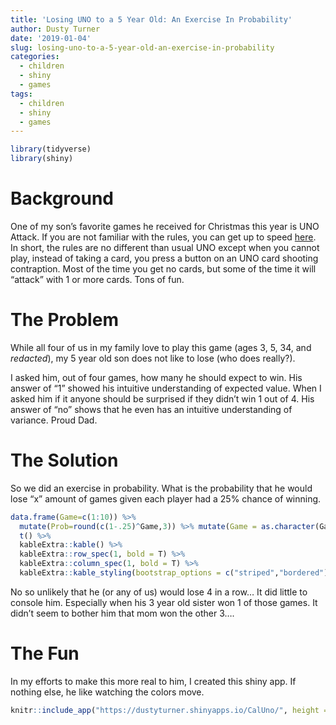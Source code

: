 ```yaml
---
title: 'Losing UNO to a 5 Year Old: An Exercise In Probability'
author: Dusty Turner
date: '2019-01-04'
slug: losing-uno-to-a-5-year-old-an-exercise-in-probability
categories:
  - children
  - shiny
  - games
tags:
  - children
  - shiny
  - games
---
```


```r
library(tidyverse)
library(shiny)
```


# Background

One of my son's favorite games he received for Christmas this year is UNO Attack.  If you are not familiar with the rules, you can get up to speed [here](https://en.wikipedia.org/wiki/Uno_Attack).  In short, the rules are no different than usual UNO except when you cannot play, instead of taking a card, you press a button on an UNO card shooting contraption.  Most of the time you get no cards, but some of the time it will "attack" with 1 or more cards.  Tons of fun.

# The Problem

While all four of us in my family love to play this game (ages 3, 5, 34, and *redacted*), my 5 year old son does not like to lose (who does really?).

I asked him, out of four games, how many he should expect to win.  His answer of "1" showed his intuitive understanding of expected value.  When I asked him if it anyone should be surprised if they didn't win 1 out of 4.  His answer of "no" shows that he even has an intuitive understanding of variance.  Proud Dad.

# The Solution

So we did an exercise in probability.  What is the probability that he would lose "x" amount of games given each player had a 25% chance of winning.

```r
data.frame(Game=c(1:10)) %>%
  mutate(Prob=round(c(1-.25)^Game,3)) %>% mutate(Game = as.character(Game)) %>%
  t() %>% 
  kableExtra::kable() %>% 
  kableExtra::row_spec(1, bold = T) %>%
  kableExtra::column_spec(1, bold = T) %>%
  kableExtra::kable_styling(bootstrap_options = c("striped","bordered"), full_width = F, position = "center")

```

No so unlikely that he (or any of us) would lose 4 in a row...  It did little to console him.  Especially when his 3 year old sister won 1 of those games.  It didn't seem to bother him that mom won the other 3....

# The Fun

In my efforts to make this more real to him, I created this shiny app.  If nothing else, he like watching the colors move.

<center>
```r
knitr::include_app("https://dustyturner.shinyapps.io/CalUno/", height = "650px")
```
</center>




<!-- ```{r, echo=FALSE} -->
<!-- unovec = data.frame(winner = as.factor(floor(runif(10000,0,4))+1)) -->

<!-- ui <- fluidPage( -->
<!--   fluidRow( -->
<!--     column(12, align="center", -->

<!--          sliderInput("bins", -->
<!--                      label = h3("UNO Games Played"), -->
<!--                      min = 2, max = 100, value = 2, -->
<!--                      animate = TRUE), -->
<!--         # numericInput("bins", -->
<!--         #   h3("Games Played"), -->
<!--         #   value = 1), -->
<!--          plotOutput("distPlot"), -->
<!--          tableOutput("mytable") -->
<!--    ) -->
<!-- ) -->
<!-- ) -->
<!-- server <- function(input, output) { -->
<!--   data = reactive({ -->
<!--     val = unovec %>% filter(row_number()<=input$bins) -->
<!--     return(val) -->
<!--   }) -->

<!--   data2 = reactive({ -->
<!--     val = data() %>% group_by(winner) %>% summarise(n = n()) -->
<!--     return(val) -->
<!--   }) -->

<!--    output$distPlot <- renderPlot({ -->
<!--         data() %>%  -->
<!--           ggplot(aes(x=winner, fill = winner)) + -->
<!--        geom_dotplot(stat = "count", dotsize = .5) + -->
<!--        # geom_histogram(stat = "count") + -->
<!--        theme(legend.position="none") + -->
<!--        annotate("text", x = 1, y = -.1, label = paste(data2()[1,2], "Wins")) + -->
<!--        annotate("text", x = 2, y = -.1, label = paste(data2()[2,2], "Wins")) + -->
<!--        annotate("text", x = 3, y = -.1, label = paste(data2()[3,2], "Wins")) + -->
<!--        annotate("text", x = 4, y = -.1, label = paste(data2()[4,2], "Wins")) + -->
<!--        theme(axis.text.x = element_text(size=20), plot.title = element_text(size = 20)) + -->
<!--        labs(title="Number of Games Won by Each Player", x = "Player Number", y = "Wins", caption = "One Dot Equals One Win") -->
<!--      }) -->

<!--   output$mytable = renderTable({ -->

<!--     this = data2() %>% t() -->
<!--     colnames(this) = this[1,] -->
<!--     this = this[-1,] %>% t() %>% as.data.frame() %>% mutate_all(as.character) -->


<!--     colmat = matrix(c(1,2,3,4,"Cal","Reese","Mom","Dad"), byrow = TRUE, nrow = 2) -->
<!--     colnames(colmat) = colmat[1,] -->
<!--     colmat = colmat[-1,] -->
<!--     colmat = colmat %>% t() %>% as.data.frame() %>% mutate_all(as.character) -->

<!--     thenext = this %>% bind_rows(colmat) -->
<!--     colnames(thenext) = thenext[2,] -->
<!--     thenext = thenext[-2,] -->

<!--     thenext[is.na(thenext)] <- 0 -->

<!--     return(thenext) -->
<!--   }) -->
<!-- } -->
<!-- shinyApp(ui = ui, server = server, options = list(height = 800)) -->
<!-- ``` -->


